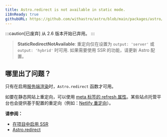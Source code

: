 ```yaml
---
title: Astro.redirect is not available in static mode.
i18nReady: true
githubURL: https://github.com/withastro/astro/blob/main/packages/astro/src/core/errors/errors-data.ts
---
```


:::caution[已废弃]
从 2.6 版本开始已弃用。
:::

> **StaticRedirectNotAvailable**: 重定向仅在设置为 `output: 'server'` 或 `output: 'hybrid'` 时可用. 如果需要使用 SSR 的功能，请更新 Astro 配置。

## 哪里出了问题？

只有在启用[服务端渲染](/zh-cn/guides/server-side-rendering/)时，`Astro.redirect` 函数才可用。

如要在静态网站上重定向，可以使用 [meta 标签的 refresh 属性](https://developer.mozilla.org/zh-CN/docs/Web/HTML/Element/meta)。某些站点托管平台也会提供基于配置的重定向（例如：[Netlify 重定向](https://docs.netlify.com/routing/redirects/)）。

**请参阅：**

- [在项目中启用 SSR](/zh-cn/guides/server-side-rendering/)
- [Astro.redirect](/zh-cn/reference/api-reference/#astroredirect)
